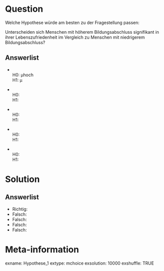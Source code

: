 Question 
======== 

Welche Hypothese würde am besten zu der Fragestellung passen: 

Unterscheiden sich Menschen mit höherem Bildungsabschluss signifikant in ihrer Lebenszufriedenheit im Vergleich zu Menschen mit niedrigerem Bildungsabschluss?

Answerlist
----------

* <br>
H0: μhoch <br>
H1: μ

* <br>
H0:  <br>
H1: 

* <br>
H0:  <br>
H1: 

* <br>
H0:  <br>
H1: 

* <br>
H0:  <br>
H1: 

Solution
========

Answerlist
----------

* Richtig: 
* Falsch: 
* Falsch: 
* Falsch: 
* Falsch: 


Meta-information
================
exname: Hypothese_1
extype: mchoice 
exsolution: 10000
exshuffle: TRUE
